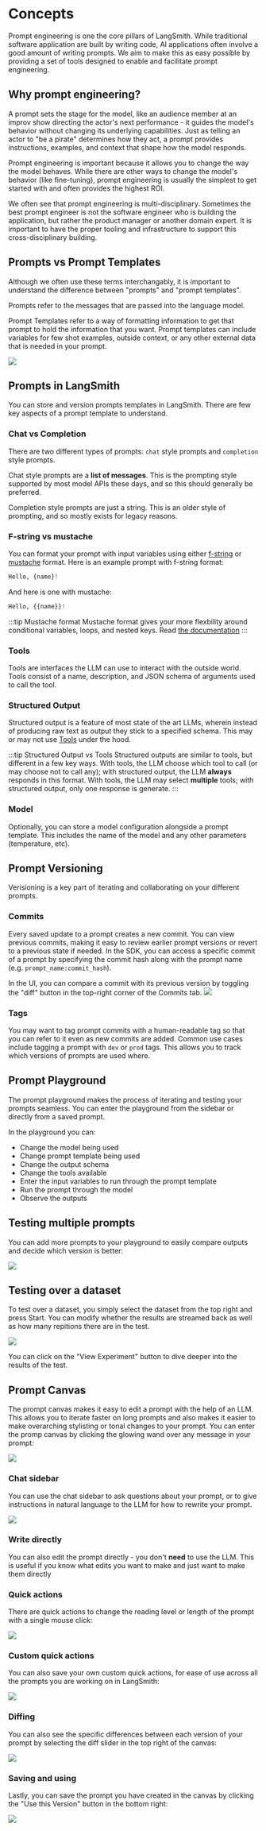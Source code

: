 # Concepts

Prompt engineering is one the core pillars of LangSmith.
While traditional software application are built by writing code, AI applications often involve a good amount of writing prompts.
We aim to make this as easy possible by providing a set of tools designed to enable and facilitate prompt engineering.

## Why prompt engineering?

A prompt sets the stage for the model, like an audience member at an improv show directing the actor's next performance - it guides the model's
behavior without changing its underlying capabilities. Just as telling an actor to "be a pirate" determines how they act,
a prompt provides instructions, examples, and context that shape how the model responds.

Prompt engineering is important because it allows you to change the way the model behaves.
While there are other ways to change the model's behavior (like fine-tuning), prompt engineering is usually the simplest to get started with
and often provides the highest ROI.

We often see that prompt engineering is multi-disciplinary.
Sometimes the best prompt engineer is not the software engineer who is building the application, but rather the product manager
or another domain expert.
It is important to have the proper tooling and infrastructure to support this cross-disciplinary building.

## Prompts vs Prompt Templates

Although we often use these terms interchangably, it is important to understand the difference between "prompts" and "prompt templates".

Prompts refer to the messages that are passed into the language model.

Prompt Templates refer to a way of formatting information to get that prompt to hold the information that you want. Prompt templates
can include variables for few shot examples, outside context, or any other external data that is needed in your prompt.

![](./static/prompt_vs_prompt_template.png)

## Prompts in LangSmith

You can store and version prompts templates in LangSmith.
There are few key aspects of a prompt template to understand.

### Chat vs Completion

There are two different types of prompts: `chat` style prompts and `completion` style prompts.

Chat style prompts are a **list of messages**. This is the prompting style supported by most model APIs these days, and so this should generally be preferred.

Completion style prompts are just a string. This is an older style of prompting, and so mostly exists for legacy reasons.

### F-string vs mustache

You can format your prompt with input variables using either [f-string](https://realpython.com/python-f-strings/) or [mustache](https://mustache.github.io/mustache.5.html) format. Here is an example prompt
with f-string format:

```python
Hello, {name}!
```

And here is one with mustache:

```python
Hello, {{name}}!
```

:::tip Mustache format
Mustache format gives your more flexbility around conditional variables, loops, and nested keys.
Read [the documentation](https://mustache.github.io/mustache.5.html)
:::

### Tools

Tools are interfaces the LLM can use to interact with the outside world. Tools consist of a name, description,
and JSON schema of arguments used to call the tool.

### Structured Output

Structured output is a feature of most state of the art LLMs, wherein instead of producing raw text as output they
stick to a specified schema. This may or may not use [Tools](#tools) under the hood.

:::tip Structured Output vs Tools
Structured outputs are similar to tools, but different in a few key ways. With tools, the LLM choose which tool to call (or may choose not to call any); with structured output, the LLM **always** responds in this format. With tools, the LLM may select **multiple** tools; with structured output, only one response is generate.
:::

### Model

Optionally, you can store a model configuration alongside a prompt template. This includes the name of the model and any other parameters (temperature, etc).

## Prompt Versioning

Verisioning is a key part of iterating and collaborating on your different prompts.

### Commits

Every saved update to a prompt creates a new commit. You can view previous commits, making it easy to review earlier prompt versions or revert to a previous state if needed. In the SDK, you can access a specific commit of a prompt by specifying the commit hash along with the prompt name (e.g. `prompt_name:commit_hash`).

In the UI, you can compare a commit with its previous version by toggling the "diff" button in the top-right corner of the Commits tab.
![](./static/commit_diff.png)

### Tags

You may want to tag prompt commits with a human-readable tag so that you can refer to it even as new commits are added. Common use cases include tagging a prompt with `dev` or `prod` tags. This allows you to track which versions of prompts are used where.

## Prompt Playground

The prompt playground makes the process of iterating and testing your prompts seamless. You can enter the playground from the sidebar or directly from a saved prompt.

In the playground you can:

- Change the model being used
- Change prompt template being used
- Change the output schema
- Change the tools available
- Enter the input variables to run through the prompt template
- Run the prompt through the model
- Observe the outputs

## Testing multiple prompts

You can add more prompts to your playground to easily compare outputs and decide which version is better:

![](./static/add_prompt_to_playground.gif)

## Testing over a dataset

To test over a dataset, you simply select the dataset from the top right and press Start. You can modify whether the results
are streamed back as well as how many repitions there are in the test.

![](./static/test_over_dataset_in_playground.gif)

You can click on the "View Experiment" button to dive deeper into the results of the test.

## Prompt Canvas

The prompt canvas makes it easy to edit a prompt with the help of an LLM. This allows you to iterate
faster on long prompts and also makes it easier to make overarching stylisting or tonal changes to your prompt.
You can enter the promp canvas by clicking the glowing wand over any message in your prompt:

![](./static/prompt_canvas_open.gif)

### Chat sidebar

You can use the chat sidebar to ask questions about your prompt, or to give instructions in natural language to the LLM for how to rewrite your prompt.

![](./static/prompt_canvas_rewrite.gif)

### Write directly

You can also edit the prompt directly - you don't **need** to use the LLM. This is useful if you know what edits you want to make and just want to make them directly

### Quick actions

There are quick actions to change the reading level or length of the prompt with a single mouse click:

![](./static/prompt_canvas_quick_actions.gif)

### Custom quick actions

You can also save your own custom quick actions, for ease of use across all the prompts you are working on in LangSmith:

![](./static/prompt_canvas_custom_quick_action.gif)

### Diffing

You can also see the specific differences between each version of your prompt by selecting the diff slider in the top right of the canvas:

![](./static/prompt_canvas_diff.gif)

### Saving and using

Lastly, you can save the prompt you have created in the canvas by clicking the "Use this Version" button in the bottom right:

![](./static/prompt_canvas_save.gif)
